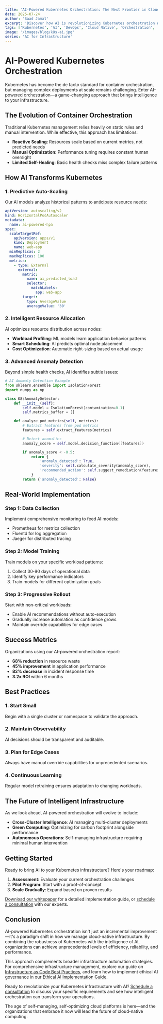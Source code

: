 ```yaml
---
title: 'AI-Powered Kubernetes Orchestration: The Next Frontier in Cloud Native'
date: 2025-07-24
author: 'Saad Jamal'
excerpt: 'Discover how AI is revolutionizing Kubernetes orchestration with intelligent scaling, predictive maintenance, and self-healing capabilities that reduce operational overhead by 70%.'
tags: ['Kubernetes', 'AI', 'DevOps', 'Cloud Native', 'Orchestration', 'Platform Engineering']
image: '/images/blog/k8s-ai.jpg'
series: 'AI for Infrastructure'
---
```


# AI-Powered Kubernetes Orchestration

Kubernetes has become the de facto standard for container orchestration, but managing complex deployments at scale remains challenging. Enter AI-powered orchestration—a game-changing approach that brings intelligence to your infrastructure.

## The Evolution of Container Orchestration

Traditional Kubernetes management relies heavily on static rules and manual intervention. While effective, this approach has limitations:

- **Reactive Scaling**: Resources scale based on current metrics, not predicted needs
- **Manual Optimization**: Performance tuning requires constant human oversight
- **Limited Self-Healing**: Basic health checks miss complex failure patterns

## How AI Transforms Kubernetes

### 1. Predictive Auto-Scaling

Our AI models analyze historical patterns to anticipate resource needs:

```yaml
apiVersion: autoscaling/v2
kind: HorizontalPodAutoscaler
metadata:
  name: ai-powered-hpa
spec:
  scaleTargetRef:
    apiVersion: apps/v1
    kind: Deployment
    name: web-app
  minReplicas: 2
  maxReplicas: 100
  metrics:
    - type: External
      external:
        metric:
          name: ai_predicted_load
          selector:
            matchLabels:
              app: web-app
        target:
          type: AverageValue
          averageValue: '30'
```

### 2. Intelligent Resource Allocation

AI optimizes resource distribution across nodes:

- **Workload Profiling**: ML models learn application behavior patterns
- **Smart Scheduling**: AI predicts optimal node placement
- **Cost Optimization**: Automatic right-sizing based on actual usage

### 3. Advanced Anomaly Detection

Beyond simple health checks, AI identifies subtle issues:

```python
# AI Anomaly Detection Example
from sklearn.ensemble import IsolationForest
import numpy as np

class K8sAnomalyDetector:
    def __init__(self):
        self.model = IsolationForest(contamination=0.1)
        self.metrics_buffer = []

    def analyze_pod_metrics(self, metrics):
        # Extract features from pod metrics
        features = self.extract_features(metrics)

        # Detect anomalies
        anomaly_score = self.model.decision_function([features])

        if anomaly_score < -0.5:
            return {
                'anomaly_detected': True,
                'severity': self.calculate_severity(anomaly_score),
                'recommended_action': self.suggest_remediation(features)
            }
        return {'anomaly_detected': False}
```

## Real-World Implementation

### Step 1: Data Collection

Implement comprehensive monitoring to feed AI models:

- Prometheus for metrics collection
- Fluentd for log aggregation
- Jaeger for distributed tracing

### Step 2: Model Training

Train models on your specific workload patterns:

1. Collect 30-90 days of operational data
2. Identify key performance indicators
3. Train models for different optimization goals

### Step 3: Progressive Rollout

Start with non-critical workloads:

- Enable AI recommendations without auto-execution
- Gradually increase automation as confidence grows
- Maintain override capabilities for edge cases

## Success Metrics

Organizations using our AI-powered orchestration report:

- **68% reduction** in resource waste
- **45% improvement** in application performance
- **82% decrease** in incident response time
- **3.2x ROI** within 6 months

## Best Practices

### 1. Start Small

Begin with a single cluster or namespace to validate the approach.

### 2. Maintain Observability

AI decisions should be transparent and auditable.

### 3. Plan for Edge Cases

Always have manual override capabilities for unprecedented scenarios.

### 4. Continuous Learning

Regular model retraining ensures adaptation to changing workloads.

## The Future of Intelligent Infrastructure

As we look ahead, AI-powered orchestration will evolve to include:

- **Cross-Cluster Intelligence**: AI managing multi-cluster deployments
- **Green Computing**: Optimizing for carbon footprint alongside performance
- **Autonomous Operations**: Self-managing infrastructure requiring minimal human intervention

## Getting Started

Ready to bring AI to your Kubernetes infrastructure? Here's your roadmap:

1. **Assessment**: Evaluate your current orchestration challenges
2. **Pilot Program**: Start with a proof-of-concept
3. **Scale Gradually**: Expand based on proven results

[Download our whitepaper](/research-lab/ai-k8s-orchestration) for a detailed implementation guide, or [schedule a consultation](/book-call) with our experts.

## Conclusion

AI-powered Kubernetes orchestration isn't just an incremental improvement—it's a paradigm shift in how we manage cloud-native infrastructure. By combining the robustness of Kubernetes with the intelligence of AI, organizations can achieve unprecedented levels of efficiency, reliability, and performance.

This approach complements broader infrastructure automation strategies. For comprehensive infrastructure management, explore our guide on [Infrastructure as Code Best Practices](/blog/infrastructure-as-code-best-practices), and learn how to implement ethical AI governance in our [Ethical AI Implementation Guide](/blog/ethical-ai-implementation-guide).

Ready to revolutionize your Kubernetes infrastructure with AI? [Schedule a consultation](/contact) to discuss your specific requirements and see how intelligent orchestration can transform your operations.

The age of self-managing, self-optimizing cloud platforms is here—and the organizations that embrace it now will lead the future of cloud-native computing.

